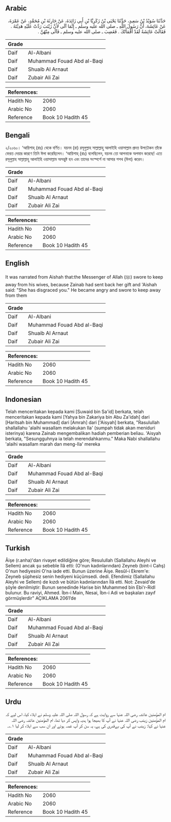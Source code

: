 ## Arabic


<div dir="rtl" lang="ar" style={{fontSize:'larger',backgroundColor:'#f8f9fa',padding:20}}>
حَدَّثَنَا سُوَيْدُ بْنُ سَعِيدٍ، حَدَّثَنَا يَحْيَى بْنُ زَكَرِيَّا بْنِ أَبِي زَائِدَةَ، عَنْ حَارِثَةَ بْنِ مُحَمَّدٍ، عَنْ عَمْرَةَ، عَنْ عَائِشَةَ، أَنَّ رَسُولَ اللَّهِ ـ صلى الله عليه وسلم ـ إِنَّمَا آلَى لأَنَّ زَيْنَبَ رَدَّتْ عَلَيْهِ هَدِيَّتَهُ ‏.‏ فَقَالَتْ عَائِشَةُ لَقَدْ أَقْمَأَتْكَ ‏.‏ فَغَضِبَ ـ صلى الله عليه وسلم ـ فَآلَى مِنْهُنَّ ‏.‏
</div>
<div style={{backgroundColor:'#f8f9fa',padding:20, marginBottom: 10}}><table> <thead> <tr> <th>Grade</th> <th></th> </tr> </thead> <tbody> <tr><td>Daif</td><td>Al-Albani</td></tr><tr><td>Daif</td><td>Muhammad Fouad Abd al-Baqi</td></tr><tr><td>Daif</td><td>Shuaib Al Arnaut</td></tr><tr><td>Daif</td><td>Zubair Ali Zai</td></tr></tbody></table><table> <thead> <tr> <th>References:</th> <th></th> </tr> </thead> <tbody><tr><td>Hadith No</td><td>2060</td></tr><tr><td>Arabic No</td><td>2060</td></tr><tr><td>Reference</td><td>Book 10 Hadith 45</td></tr></tbody></table></div>

## Bengali


<div dir="ltr" lang="bn" style={{fontSize:'larger',backgroundColor:'#f8f9fa',padding:20}}>
২/২০৬০। ‘আয়িশাহ্ (রাঃ) থেকে বর্ণিত। যয়নব (রা) রসূলুল্লাহ সাল্লাল্লাহু আলাইহি ওয়াসাল্লাম প্রদত্ত উপঢৌকন তাঁকে ফেরত দেয়ার কারণে তিনি ঈলা করেছিলেন। ‘আয়িশাহ্ (রাঃ) বলেছিলেন, যয়নব তো আপনাকে অপমান করেছে! এতে রসূলুল্লাহ সাল্লাল্লাহু আলাইহি ওয়াসাল্লাম অসন্তুষ্ট হন এবং তাদের সংস্পর্শে না আসার শপথ (ঈলা) করেন।
</div>
<div style={{backgroundColor:'#f8f9fa',padding:20, marginBottom: 10}}><table> <thead> <tr> <th>Grade</th> <th></th> </tr> </thead> <tbody> <tr><td>Daif</td><td>Al-Albani</td></tr><tr><td>Daif</td><td>Muhammad Fouad Abd al-Baqi</td></tr><tr><td>Daif</td><td>Shuaib Al Arnaut</td></tr><tr><td>Daif</td><td>Zubair Ali Zai</td></tr></tbody></table><table> <thead> <tr> <th>References:</th> <th></th> </tr> </thead> <tbody><tr><td>Hadith No</td><td>2060</td></tr><tr><td>Arabic No</td><td>2060</td></tr><tr><td>Reference</td><td>Book 10 Hadith 45</td></tr></tbody></table></div>

## English


<div dir="ltr" lang="en" style={{fontSize:'larger',backgroundColor:'#f8f9fa',padding:20}}>
It was narrated from Aishah that:the Messenger of Allah (ﷺ) swore to keep away from his wives, because Zainab had sent back her gift and 'Aishah said: "She has disgraced you." He became angry and swore to keep away from them
</div>
<div style={{backgroundColor:'#f8f9fa',padding:20, marginBottom: 10}}><table> <thead> <tr> <th>Grade</th> <th></th> </tr> </thead> <tbody> <tr><td>Daif</td><td>Al-Albani</td></tr><tr><td>Daif</td><td>Muhammad Fouad Abd al-Baqi</td></tr><tr><td>Daif</td><td>Shuaib Al Arnaut</td></tr><tr><td>Daif</td><td>Zubair Ali Zai</td></tr></tbody></table><table> <thead> <tr> <th>References:</th> <th></th> </tr> </thead> <tbody><tr><td>Hadith No</td><td>2060</td></tr><tr><td>Arabic No</td><td>2060</td></tr><tr><td>Reference</td><td>Book 10 Hadith 45</td></tr></tbody></table></div>

## Indonesian


<div dir="ltr" lang="id" style={{fontSize:'larger',backgroundColor:'#f8f9fa',padding:20}}>
Telah menceritakan kepada kami [Suwaid bin Sa'id] berkata, telah menceritakan kepada kami [Yahya bin Zakariya bin Abu Za'idah] dari [Haritsah bin Muhammad] dari [Amrah] dari ['Aisyah] berkata, "Rasulullah shallallahu 'alaihi wasallam melakukan Ila' (sumpah tidak akan meniduri isterinya) karena Zainab mengembalikan hadiah pemberian beliau. 'Aisyah berkata, "Sesungguhnya ia telah merendahkanmu." Maka Nabi shallallahu 'alaihi wasallam marah dan meng-Ila' mereka
</div>
<div style={{backgroundColor:'#f8f9fa',padding:20, marginBottom: 10}}><table> <thead> <tr> <th>Grade</th> <th></th> </tr> </thead> <tbody> <tr><td>Daif</td><td>Al-Albani</td></tr><tr><td>Daif</td><td>Muhammad Fouad Abd al-Baqi</td></tr><tr><td>Daif</td><td>Shuaib Al Arnaut</td></tr><tr><td>Daif</td><td>Zubair Ali Zai</td></tr></tbody></table><table> <thead> <tr> <th>References:</th> <th></th> </tr> </thead> <tbody><tr><td>Hadith No</td><td>2060</td></tr><tr><td>Arabic No</td><td>2060</td></tr><tr><td>Reference</td><td>Book 10 Hadith 45</td></tr></tbody></table></div>

## Turkish


<div dir="ltr" lang="tr" style={{fontSize:'larger',backgroundColor:'#f8f9fa',padding:20}}>
Âişe (r.anha)'dan rivayet edildiğine göre; Resulullah (Sallallahu Aleyhi ve Sellem) ancak şu sebeble îlâ etti: (O'nun kadınlarından) Zeyneb (bint-i Cahş) O'nun hediyesini O'na iade etti. Bunun üzerine Âişe. Resûl-i Ekrem'e: Zeyneb şüphesiz senin hediyeni küçümsedi. dedi. Efendimiz (Sallallahu Aleyhi ve Sellem) de kızdı ve bütün kadınlarından İlâ etti. Not: Zevaid'de şöyle denilmiştir: Bunun senedinde Harise bin Muhammed bin Ebi'r-Ridl bulunur. Bu raviyi, Ahmed. İbn-i Main, Nesai, İbn-i Adi ve başkaları zayıf görmüşlerdir" AÇIKLAMA 2061’de
</div>
<div style={{backgroundColor:'#f8f9fa',padding:20, marginBottom: 10}}><table> <thead> <tr> <th>Grade</th> <th></th> </tr> </thead> <tbody> <tr><td>Daif</td><td>Al-Albani</td></tr><tr><td>Daif</td><td>Muhammad Fouad Abd al-Baqi</td></tr><tr><td>Daif</td><td>Shuaib Al Arnaut</td></tr><tr><td>Daif</td><td>Zubair Ali Zai</td></tr></tbody></table><table> <thead> <tr> <th>References:</th> <th></th> </tr> </thead> <tbody><tr><td>Hadith No</td><td>2060</td></tr><tr><td>Arabic No</td><td>2060</td></tr><tr><td>Reference</td><td>Book 10 Hadith 45</td></tr></tbody></table></div>

## Urdu


<div dir="rtl" lang="ur" style={{fontSize:'larger',backgroundColor:'#f8f9fa',padding:20}}>
ام المؤمنین عائشہ رضی اللہ عنہا سے روایت ہے کہ رسول اللہ صلی اللہ علیہ وسلم نے ایلاء کیا، اس لیے کہ ام المؤمنین زینب رضی اللہ عنہا نے آپ کا بھیجا ہوا ہدیہ واپس کر دیا تھا، ام المؤمنین عائشہ رضی اللہ عنہا نے کہا: زینب نے آپ کی بےقدری کی ہے، یہ سن کر آپ غصہ ہوئے اور ان سب سے ایلاء کر لیا ۱؎۔
</div>
<div style={{backgroundColor:'#f8f9fa',padding:20, marginBottom: 10}}><table> <thead> <tr> <th>Grade</th> <th></th> </tr> </thead> <tbody> <tr><td>Daif</td><td>Al-Albani</td></tr><tr><td>Daif</td><td>Muhammad Fouad Abd al-Baqi</td></tr><tr><td>Daif</td><td>Shuaib Al Arnaut</td></tr><tr><td>Daif</td><td>Zubair Ali Zai</td></tr></tbody></table><table> <thead> <tr> <th>References:</th> <th></th> </tr> </thead> <tbody><tr><td>Hadith No</td><td>2060</td></tr><tr><td>Arabic No</td><td>2060</td></tr><tr><td>Reference</td><td>Book 10 Hadith 45</td></tr></tbody></table></div>
